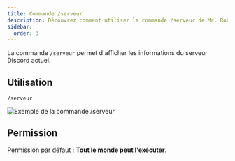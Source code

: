 ```yaml
---
title: Commande /serveur
description: Découvrez comment utiliser la commande /serveur de Mr. Robøt.
sidebar:
  order: 3
---
```


La commande `/serveur` permet d'afficher les informations du serveur Discord actuel.

## Utilisation

```
/serveur
```

![Exemple de la commande /serveur](/img/server.png)

## Permission

Permission par défaut : **Tout le monde peut l'exécuter**.